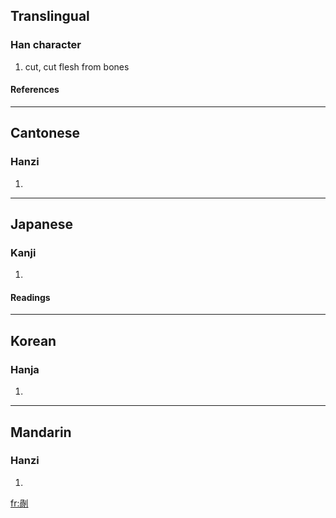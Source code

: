 {{see|剐}}

==Translingual==
===Han character===
{{Han char|rn=18|rad=刀|as=09|sn=11|four=7220<sub>0</sub>|canj=月月中弓 (BBLN)}}
# cut, cut flesh from bones
====References====
{{Han ref|kx=0142.200|dkj=02094|dj=0322.050|hdz=10345.010|uh=526E|ud=21102|bh=D46C|bd=54380}}
----
==Cantonese==
===Hanzi===
{{yue-hanzi|jyut=|y=wa2}}
# {{defn|Cantonese}}
----
==Japanese==
===Kanji===
{{ja-kanji|grade=|rs=刀09}}
# {{defn|Japanese}} 
====Readings====
{{ja-readings|on=[[か]] (ka), [[け]] (ke)|kun=[[さく]] (saku)}}
----
==Korean==
===Hanja===
{{ko-hanja|hangeul=과|rv=gwa|mr=kwa}}
# {{defn|Korean}}
----
==Mandarin==
===Hanzi===
{{cmn-hanzi|sim=剐|pin=[[guǎ]] ([[gua3]])|wg=kua<sup>3</sup>}}
# {{defn|Mandarin}}

[[fr:剮]]